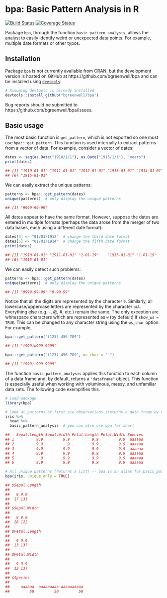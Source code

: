 # bpa: Basic Pattern Analysis in R

[![Build Status](https://travis-ci.org/bgreenwell/bpa.svg?branch=master)](https://travis-ci.org/bgreenwell/bpa)
[![Coverage Status](https://img.shields.io/codecov/c/github/bgreenwell/bpa.svg)](https://codecov.io/github/bgreenwell/bpa?branch=master)

Package `bpa`, through the function `basic_pattern_analysis`, allows the analyst to easily identify weird or unexpected data points. For example, multiple date formats or other typos.

## Installation
Package `bpa` is not currently available from CRAN, but the development version is hosted on GitHub at https://github.com/bgreenwell/bpa and can be installed using [`devtools`](https://github.com/hadley/devtools):
```r
# Assuming devtools is already installed
devtools::install_github("bgreenwell/bpa")
```
Bug reports should be submitted to https://github.com/bgreenwell/bpa/issues.

## Basic usage

The most basic function is `get_pattern`, which is not exported so one must use `bpa:::get_pattern`. This function is used internally to extract patterns from a vector of data. For example, consider a vector of dates:
```r
dates <- seq(as.Date("1910/1/1"), as.Date("1915/1/1"), "years")
print(dates)

## [1] "1910-01-01" "1911-01-01" "1912-01-01" "1913-01-01" "1914-01-01"
## [6] "1915-01-01"
```
We can easily extract the unique patterns:
```r
patterns <- bpa:::get_pattern(dates)
unique(patterns)  # only display the unique patterns

## [1] "9999-99-99"
```
All dates appear to have the same format. However, suppose the dates are entered in multiple formats (perhaps the data arose from the merger of two data bases, each using a different date format):
```r
dates[3] <- "01/01/1912"  # change the third date format
dates[5] <- "01/01/1914"  # change the fifth date format
print(dates)

## [1] "1910-01-01" "1911-01-01" "1-01-19"    "1913-01-01" "1-01-19"   
## [6] "1915-01-01"
```
We can easily detect such problems:
```r
patterns <- bpa:::get_pattern(dates)
unique(patterns)  # only display the unique patterns

## [1] "9999-99-99" "9-99-99"
```
Notice that all the digits are represented by the character `9`. Similarly, all lowercase/uppercase letters are represented by the character `a`/`A`. Everything else (e.g. -, @, #, etc.)
 remain the same. The only exception are whitespace characters which are represented as `w` (by default) if `show_ws = TRUE`. This can be changed to any character string using the `ws_char` option. For example,
```r
bpa:::get_pattern("(123) 456-789")

## [1] "(999)w999-9999"

bpa:::get_pattern("(123) 456-789", ws_char = " ")

## [1] "(999) 999-9999"
```
 
The function `basic_pattern_analysis` applies this function to each column of a data frame and, by default, returns a `"dataframe"` object. This function is especially useful when working with voluminous, messy, and unfamiliar data sets. The following code exemplifies this.
```r
# Load package
library(bpa)

# Look at patterns of first six observations (returns a data frame by default)
iris %>%
  head %>%
  basic_pattern_analysis  # you can also use bpa for short

##   Sepal.Length Sepal.Width Petal.Length Petal.Width Species
## 1          9.9         9.9          9.9         9.9  aaaaaa
## 2          9.9           9          9.9         9.9  aaaaaa
## 3          9.9         9.9          9.9         9.9  aaaaaa
## 4          9.9         9.9          9.9         9.9  aaaaaa
## 5            9         9.9          9.9         9.9  aaaaaa
## 6          9.9         9.9          9.9         9.9  aaaaaa

# All unique patterns (returns a list) -- bpa is an alias for basic_pattern_analysis
bpa(iris, unique_only = TRUE)

## $Sepal.Length
## 
##   9 9.9 
##  17 133 
## 
## $Sepal.Width
## 
##   9 9.9 
##  28 122 
## 
## $Petal.Length
## 
##   9 9.9 
##  13 137 
## 
## $Petal.Width
## 
##   9 9.9 
##  13 137 
## 
## $Species
## 
##     aaaaaa  aaaaaaaaa aaaaaaaaaa 
##         50         50         50
```
